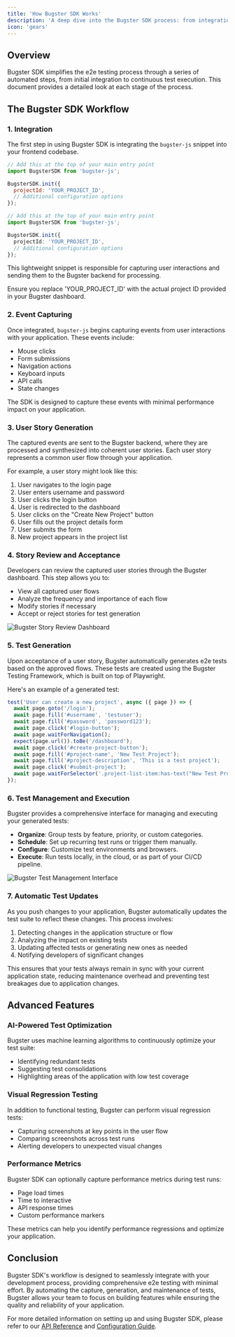 ```yaml
---
title: 'How Bugster SDK Works'
description: 'A deep dive into the Bugster SDK process: from integration to automated test execution'
icon: 'gears'
---
```


## Overview

Bugster SDK simplifies the e2e testing process through a series of automated steps, from initial integration to continuous test execution. This document provides a detailed look at each stage of the process.

## The Bugster SDK Workflow

### 1. Integration

The first step in using Bugster SDK is integrating the `bugster-js` snippet into your frontend codebase.

<CodeGroup>

```javascript JavaScript
// Add this at the top of your main entry point
import BugsterSDK from 'bugster-js';

BugsterSDK.init({
  projectId: 'YOUR_PROJECT_ID',
  // Additional configuration options
});
```

```typescript TypeScript
// Add this at the top of your main entry point
import BugsterSDK from 'bugster-js';

BugsterSDK.init({
  projectId: 'YOUR_PROJECT_ID',
  // Additional configuration options
});
```

</CodeGroup>

This lightweight snippet is responsible for capturing user interactions and sending them to the Bugster backend for processing.

<Note>
  Ensure you replace 'YOUR_PROJECT_ID' with the actual project ID provided in your Bugster dashboard.
</Note>

### 2. Event Capturing

Once integrated, `bugster-js` begins capturing events from user interactions with your application. These events include:

- Mouse clicks
- Form submissions
- Navigation actions
- Keyboard inputs
- API calls
- State changes

The SDK is designed to capture these events with minimal performance impact on your application.

### 3. User Story Generation

The captured events are sent to the Bugster backend, where they are processed and synthesized into coherent user stories. Each user story represents a common user flow through your application.

For example, a user story might look like this:

1. User navigates to the login page
2. User enters username and password
3. User clicks the login button
4. User is redirected to the dashboard
5. User clicks on the "Create New Project" button
6. User fills out the project details form
7. User submits the form
8. New project appears in the project list

### 4. Story Review and Acceptance

Developers can review the captured user stories through the Bugster dashboard. This step allows you to:

- View all captured user flows
- Analyze the frequency and importance of each flow
- Modify stories if necessary
- Accept or reject stories for test generation

<img src="/images/story-review-dashboard.png" alt="Bugster Story Review Dashboard" />

### 5. Test Generation

Upon acceptance of a user story, Bugster automatically generates e2e tests based on the approved flows. These tests are created using the Bugster Testing Framework, which is built on top of Playwright.

Here's an example of a generated test:

```javascript
test('User can create a new project', async ({ page }) => {
  await page.goto('/login');
  await page.fill('#username', 'testuser');
  await page.fill('#password', 'password123');
  await page.click('#login-button');
  await page.waitForNavigation();
  expect(page.url()).toBe('/dashboard');
  await page.click('#create-project-button');
  await page.fill('#project-name', 'New Test Project');
  await page.fill('#project-description', 'This is a test project');
  await page.click('#submit-project');
  await page.waitForSelector('.project-list-item:has-text("New Test Project")');
});
```

### 6. Test Management and Execution

Bugster provides a comprehensive interface for managing and executing your generated tests:

- **Organize**: Group tests by feature, priority, or custom categories.
- **Schedule**: Set up recurring test runs or trigger them manually.
- **Configure**: Customize test environments and browsers.
- **Execute**: Run tests locally, in the cloud, or as part of your CI/CD pipeline.

<img src="/images/test-management-interface.png" alt="Bugster Test Management Interface" />

### 7. Automatic Test Updates

As you push changes to your application, Bugster automatically updates the test suite to reflect these changes. This process involves:

1. Detecting changes in the application structure or flow
2. Analyzing the impact on existing tests
3. Updating affected tests or generating new ones as needed
4. Notifying developers of significant changes

This ensures that your tests always remain in sync with your current application state, reducing maintenance overhead and preventing test breakages due to application changes.

## Advanced Features

### AI-Powered Test Optimization

Bugster uses machine learning algorithms to continuously optimize your test suite:

- Identifying redundant tests
- Suggesting test consolidations
- Highlighting areas of the application with low test coverage

### Visual Regression Testing

In addition to functional testing, Bugster can perform visual regression tests:

- Capturing screenshots at key points in the user flow
- Comparing screenshots across test runs
- Alerting developers to unexpected visual changes

### Performance Metrics

Bugster SDK can optionally capture performance metrics during test runs:

- Page load times
- Time to interactive
- API response times
- Custom performance markers

These metrics can help you identify performance regressions and optimize your application.

## Conclusion

Bugster SDK's workflow is designed to seamlessly integrate with your development process, providing comprehensive e2e testing with minimal effort. By automating the capture, generation, and maintenance of tests, Bugster allows your team to focus on building features while ensuring the quality and reliability of your application.

For more detailed information on setting up and using Bugster SDK, please refer to our [API Reference](/api-reference) and [Configuration Guide](/configuration).

